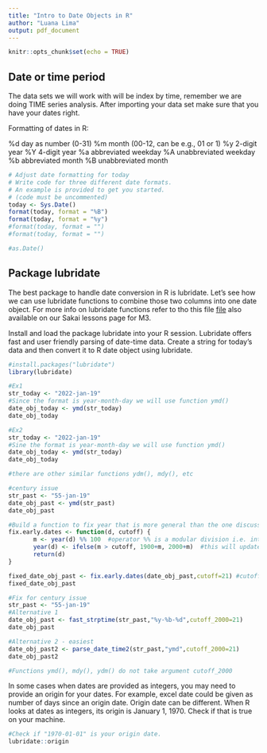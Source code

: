 ```yaml
---
title: "Intro to Date Objects in R"
author: "Luana Lima"
output: pdf_document
---
```


```r
knitr::opts_chunk$set(echo = TRUE)
```

## Date or time period

The data sets we will work with will be index by time, remember we are doing TIME series analysis. After importing your data set make sure that you have your dates right. 

Formatting of dates in R: 

%d  day as number (0-31)
%m  month (00-12, can be e.g., 01 or 1)
%y  2-digit year
%Y  4-digit year
%a  abbreviated weekday
%A  unabbreviated weekday
%b  abbreviated month
%B  unabbreviated month

```r
# Adjust date formatting for today
# Write code for three different date formats. 
# An example is provided to get you started.
# (code must be uncommented)
today <- Sys.Date()
format(today, format = "%B")
format(today, format = "%y")
#format(today, format = "")
#format(today, format = "")

#as.Date()
```


## Package lubridate

The best package to handle date conversion in R is lubridate. Let's see how we can use lubridate functions to combine those two columns into one date object. For more info on lubridate functions refer to tho this file [file](https://evoldyn.gitlab.io/evomics-2018/ref-sheets/R_lubridate.pdf) also available on our Sakai lessons page for M3.

Install and load the package lubridate into your R session. Lubridate offers fast and user friendly parsing of date-time data. Create a string for today's data and then convert it to R date object using lubridate.

```r
#install.packages("lubridate")
library(lubridate)

#Ex1
str_today <- "2022-jan-19"
#Since the format is year-month-day we will use function ymd()
date_obj_today <- ymd(str_today)
date_obj_today

#Ex2
str_today <- "2022-jan-19"
#Sine the format is year-month-day we will use function ymd()
date_obj_today <- ymd(str_today)
date_obj_today

#there are other similar functions ydm(), mdy(), etc
```

```r
#century issue
str_past <- "55-jan-19"
date_obj_past <- ymd(str_past)
date_obj_past

#Build a function to fix year that is more general than the one discussed in the lesson
fix.early.dates <- function(d, cutoff) {
       m <- year(d) %% 100  #operator %% is a modular division i.e. integer-divide year(d) by 100 and returns the remainder 
       year(d) <- ifelse(m > cutoff, 1900+m, 2000+m)  #this will update year(d), year() is a function that returns the year for a data object
       return(d)
}

fixed_date_obj_past <- fix.early.dates(date_obj_past,cutoff=21) #cutoff could be the current year to be more general or any other depending on data set 
fixed_date_obj_past
```

```r
#Fix for century issue
str_past <- "55-jan-19"
#Alternative 1
date_obj_past <- fast_strptime(str_past,"%y-%b-%d",cutoff_2000=21)
date_obj_past

#Alternative 2 - easiest
date_obj_past2 <- parse_date_time2(str_past,"ymd",cutoff_2000=21)
date_obj_past2

#Functions ymd(), mdy(), ydm() do not take argument cutoff_2000
```

In some cases when dates are provided as integers, you may need to provide an origin for your dates. For example, excel date could be given as number of days since an origin date. Origin date can be different. When R looks at dates as integers, its origin is January 1, 1970. Check if that is true on your machine. 

```r
#Check if "1970-01-01" is your origin date.
lubridate::origin

```

